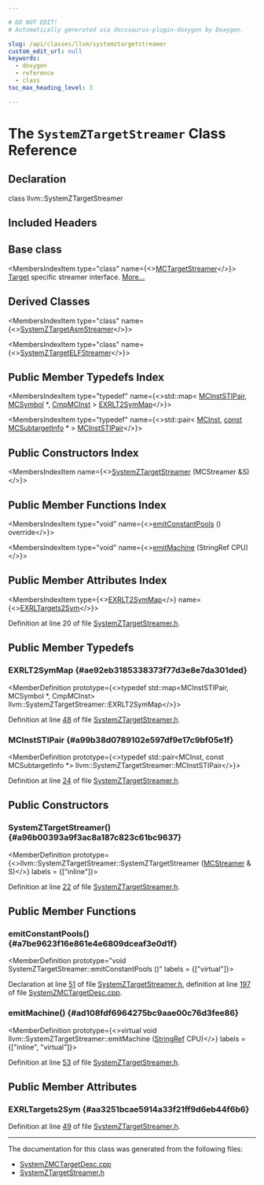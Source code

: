 ```yaml
---

# DO NOT EDIT!
# Automatically generated via docusaurus-plugin-doxygen by Doxygen.

slug: /api/classes/llvm/systemztargetstreamer
custom_edit_url: null
keywords:
  - doxygen
  - reference
  - class
toc_max_heading_level: 3

---
```





# The `SystemZTargetStreamer` Class Reference

<DoxygenPage pluginConfig={pluginConfig}>



## Declaration

<CodeBlock>class llvm::SystemZTargetStreamer</CodeBlock>

## Included Headers

<IncludesList>
<IncludesListItem
  filePath="Target/SystemZ/SystemZTargetStreamer.h"
  permalink="/docs/api/files/lib/lib/target/lib/target/systemz/systemztargetstreamer-h"
  isLocal="true" />
</IncludesList>

## Base class

<MembersIndex>

<MembersIndexItem
  type="class"
  name={<><a href="/docs/api/classes/llvm/mctargetstreamer">MCTargetStreamer</a></>}>
<a href="/docs/api/classes/llvm/target">Target</a> specific streamer interface. <a href="/docs/api/classes/llvm/mctargetstreamer/#details">More...</a>
</MembersIndexItem>

</MembersIndex>

## Derived Classes

<MembersIndex>

<MembersIndexItem
  type="class"
  name={<><a href="/docs/api/classes/anonymous-namespace-systemzmctargetdesc-cpp-/systemztargetasmstreamer">SystemZTargetAsmStreamer</a></>}>
</MembersIndexItem>

<MembersIndexItem
  type="class"
  name={<><a href="/docs/api/classes/anonymous-namespace-systemzmctargetdesc-cpp-/systemztargetelfstreamer">SystemZTargetELFStreamer</a></>}>
</MembersIndexItem>

</MembersIndex>

## Public Member Typedefs Index

<MembersIndex>

<MembersIndexItem
  type="typedef"
  name={<>std::map&lt; <a href="#a99b38d0789102e597df9e17c9bf05e1f">MCInstSTIPair</a>, <a href="/docs/api/classes/llvm/mcsymbol">MCSymbol</a> &#42;, <a href="/docs/api/structs/llvm/systemztargetstreamer/cmpmcinst">CmpMCInst</a> &gt; <a href="#ae92eb3185338373f77d3e8e7da301ded">EXRLT2SymMap</a></>}>
</MembersIndexItem>

<MembersIndexItem
  type="typedef"
  name={<>std::pair&lt; <a href="/docs/api/classes/llvm/mcinst">MCInst</a>, <a href="/docs/api/files/lib/lib/target/lib/target/aarch64/aarch64promoteconstant-cpp/#a90f8350fecae261c25be85d38b451bff">const</a> <a href="/docs/api/classes/llvm/mcsubtargetinfo">MCSubtargetInfo</a> &#42; &gt; <a href="#a99b38d0789102e597df9e17c9bf05e1f">MCInstSTIPair</a></>}>
</MembersIndexItem>

</MembersIndex>

## Public Constructors Index

<MembersIndex>

<MembersIndexItem
  name={<><a href="#a96b00393a9f3ac8a187c823c61bc9637">SystemZTargetStreamer</a> (MCStreamer &amp;S)</>}>
</MembersIndexItem>

</MembersIndex>

## Public Member Functions Index

<MembersIndex>

<MembersIndexItem
  type="void"
  name={<><a href="#a7be9623f16e861e4e6809dceaf3e0d1f">emitConstantPools</a> () override</>}>
</MembersIndexItem>

<MembersIndexItem
  type="void"
  name={<><a href="#ad108fdf6964275bc9aae00c76d3fee86">emitMachine</a> (StringRef CPU)</>}>
</MembersIndexItem>

</MembersIndex>

## Public Member Attributes Index

<MembersIndex>

<MembersIndexItem
  type={<><a href="#ae92eb3185338373f77d3e8e7da301ded">EXRLT2SymMap</a></>}
  name={<><a href="#aa3251bcae5914a33f21ff9d6eb44f6b6">EXRLTargets2Sym</a></>}>
</MembersIndexItem>

</MembersIndex>


Definition at line 20 of file <a href="/docs/api/files/lib/lib/target/lib/target/systemz/systemztargetstreamer-h">SystemZTargetStreamer.h</a>.

<SectionDefinition>

## Public Member Typedefs

### EXRLT2SymMap {#ae92eb3185338373f77d3e8e7da301ded}

<MemberDefinition
  prototype={<>typedef std::map&lt;MCInstSTIPair, MCSymbol &#42;, CmpMCInst&gt; llvm::SystemZTargetStreamer::EXRLT2SymMap</>}>

Definition at line <a href="/docs/api/files/lib/lib/target/lib/target/systemz/systemztargetstreamer-h/#l00048">48</a> of file <a href="/docs/api/files/lib/lib/target/lib/target/systemz/systemztargetstreamer-h">SystemZTargetStreamer.h</a>.
</MemberDefinition>

### MCInstSTIPair {#a99b38d0789102e597df9e17c9bf05e1f}

<MemberDefinition
  prototype={<>typedef std::pair&lt;MCInst, const MCSubtargetInfo &#42;&gt; llvm::SystemZTargetStreamer::MCInstSTIPair</>}>

Definition at line <a href="/docs/api/files/lib/lib/target/lib/target/systemz/systemztargetstreamer-h/#l00024">24</a> of file <a href="/docs/api/files/lib/lib/target/lib/target/systemz/systemztargetstreamer-h">SystemZTargetStreamer.h</a>.
</MemberDefinition>

</SectionDefinition>

<SectionDefinition>

## Public Constructors

### SystemZTargetStreamer() {#a96b00393a9f3ac8a187c823c61bc9637}

<MemberDefinition
  prototype={<>llvm::SystemZTargetStreamer::SystemZTargetStreamer (<a href="/docs/api/classes/llvm/mcstreamer">MCStreamer</a> &amp; S)</>}
  labels = {["inline"]}>

Definition at line <a href="/docs/api/files/lib/lib/target/lib/target/systemz/systemztargetstreamer-h/#l00022">22</a> of file <a href="/docs/api/files/lib/lib/target/lib/target/systemz/systemztargetstreamer-h">SystemZTargetStreamer.h</a>.
</MemberDefinition>

</SectionDefinition>

<SectionDefinition>

## Public Member Functions

### emitConstantPools() {#a7be9623f16e861e4e6809dceaf3e0d1f}

<MemberDefinition
  prototype="void SystemZTargetStreamer::emitConstantPools ()"
  labels = {["virtual"]}>

Declaration at line <a href="/docs/api/files/lib/lib/target/lib/target/systemz/systemztargetstreamer-h/#l00051">51</a> of file <a href="/docs/api/files/lib/lib/target/lib/target/systemz/systemztargetstreamer-h">SystemZTargetStreamer.h</a>, definition at line <a href="/docs/api/files/lib/lib/target/lib/target/systemz/lib/target/systemz/mctargetdesc/systemzmctargetdesc-cpp/#l00197">197</a> of file <a href="/docs/api/files/lib/lib/target/lib/target/systemz/lib/target/systemz/mctargetdesc/systemzmctargetdesc-cpp">SystemZMCTargetDesc.cpp</a>.
</MemberDefinition>

### emitMachine() {#ad108fdf6964275bc9aae00c76d3fee86}

<MemberDefinition
  prototype={<>virtual void llvm::SystemZTargetStreamer::emitMachine (<a href="/docs/api/classes/llvm/stringref">StringRef</a> CPU)</>}
  labels = {["inline", "virtual"]}>

Definition at line <a href="/docs/api/files/lib/lib/target/lib/target/systemz/systemztargetstreamer-h/#l00053">53</a> of file <a href="/docs/api/files/lib/lib/target/lib/target/systemz/systemztargetstreamer-h">SystemZTargetStreamer.h</a>.
</MemberDefinition>

</SectionDefinition>

<SectionDefinition>

## Public Member Attributes

### EXRLTargets2Sym {#aa3251bcae5914a33f21ff9d6eb44f6b6}

<MemberDefinition
  prototype="EXRLT2SymMap llvm::SystemZTargetStreamer::EXRLTargets2Sym">

Definition at line <a href="/docs/api/files/lib/lib/target/lib/target/systemz/systemztargetstreamer-h/#l00049">49</a> of file <a href="/docs/api/files/lib/lib/target/lib/target/systemz/systemztargetstreamer-h">SystemZTargetStreamer.h</a>.
</MemberDefinition>

</SectionDefinition>

<hr/>

The documentation for this class was generated from the following files:

<ul>
<li><a href="/docs/api/files/lib/lib/target/lib/target/systemz/lib/target/systemz/mctargetdesc/systemzmctargetdesc-cpp">SystemZMCTargetDesc.cpp</a></li>
<li><a href="/docs/api/files/lib/lib/target/lib/target/systemz/systemztargetstreamer-h">SystemZTargetStreamer.h</a></li>
</ul>

</DoxygenPage>
